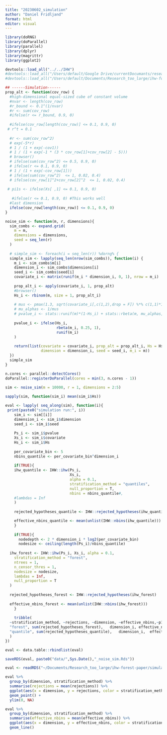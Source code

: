 ```yaml
---
title: "20230602_simulation"
author: "Daniel Fridljand"
format: html
editor: visual
---
```


```r
library(doRNG)
library(doParallel)
library(parallel)
library(dplyr)
library(magrittr)
library(ggplot2)

devtools::load_all("../../IHW")
#devtools::load_all("/Users/default/Google Drive/currentDocumants/research/2022_IHW-Forest/Code/IHW")
#devtools::load_all("/Users/default/Documents/Research_too_large/ihw-forest-paper/IHWForestPaper")

```

```r
## ------Simulation------
prop_alt <- function(cov_row) {
  #high-dimensional equal-sized cube of constant volume
  #nvar <- length(cov_row)
  #r_bound <- 0.1^(1/nvar)
  #r <- sum(cov_row)
  #ifelse(r <= r_bound, 0.9, 0)
  
  #ifelse(cov_row[length(cov_row)] <= 0.1, 0.9, 0)
 # r^t = 0.1
  
  #r <- sum(cov_row^2)
  # exp(-5*r)
  # 1 / (1 + exp(-cov1))
  # 1 / (1 + exp(-1 * (3 * cov_row[1]+cov_row[2] - 5)))
  # browser()
  # ifelse(sum(cov_row^2) <= 0.5, 0.9, 0)
  # ifelse(r <= 0.1, 0.9, 0)
  # 1 / (1 + exp(-cov_row[1]))
  # ifelse(sum(cov_row^2)  <= 1, 0.02, 0.4)
  # ifelse(cov_row[1]^2+cov_row[2]^2  <= 1, 0.02, 0.4)
  
 # pi1s <- ifelse(Xs[ ,1] <= 0.1, 0.9, 0)
  
   #ifelse(r <= 0.1, 0.9, 0) #This works well
  #last dimension
  ifelse(cov_row[length(cov_row)] <= 0.1, 0.9, 0)
}

noise_sim <- function(m, r, dimensions){
  sim_combs <- expand.grid(
    m = m,
    dimensions = dimensions,
    seed = seq_len(r)
  )
  
  # simple_sim <- foreach(i = seq_len(r)) %dorng% {
  simple_sim <- lapply(seq_len(nrow(sim_combs)), function(i) {
    m_i <- sim_combs$m[i]
    dimension_i <- sim_combs$dimensions[i]
    seed_i <- sim_combs$seed[i]
    covariate_i <- matrix(runif(m_i * dimension_i, 0, 1), nrow = m_i)
    
    prop_alt_i <- apply(covariate_i, 1, prop_alt)
    #browser()
    Hs_i <- rbinom(m, size = 1, prop_alt_i)
    
    # mus <- pmax(1.3, sqrt(covariate_i[,c(1,2),drop = F]) %*% c(1,1)*1.5)
    # mu_alphas <- 1/mus
    # pvalue_i <- stats::runif(m)*(1-Hs_i) + stats::rbeta(m, mu_alphas, 1)*Hs_i
    
    pvalue_i <- ifelse(Hs_i,
                       rbeta(m_i, 0.25, 1),
                       runif(m_i)
    )
    
    return(list(covariate = covariate_i, prop_alt = prop_alt_i, Hs = Hs_i, pvalue = pvalue_i, 
                dimension = dimension_i, seed = seed_i, m_i = m))
  })
  simple_sim
}
```

```r
n.cores <- parallel::detectCores()
doParallel::registerDoParallel(cores = min(3, n.cores - 1))
  
sim <- noise_sim(m = 10000, r = 1, dimensions = 2:5)
```

```r
sapply(sim, function(sim_i) mean(sim_i$Hs))

```

```r
eval <- lapply( seq_along(sim), function(i){
 print(paste0("simulation run:", i))
    sim_i <- sim[[i]]
    dimension_i <- sim_i$dimension
    seed_i <- sim_i$seed
    
    Ps_i <- sim_i$pvalue
    Xs_i <- sim_i$covariate
    Hs_i <- sim_i$Hs
    
    per_covariate_bin <- 5
    nbins_quantile <- per_covariate_bin^dimension_i
    
    if(TRUE){
    ihw_quantile <- IHW::ihw(Ps_i, 
                             Xs_i, 
                             alpha = 0.1, 
                             stratification_method = "quantiles", 
                             null_proportion = T,
                             nbins = nbins_quantile#,
    #lambdas = Inf
    )
  
    rejected_hypotheses_quantile <- IHW::rejected_hypotheses(ihw_quantile)

    effective_nbins_quantile <- mean(unlist(IHW::nbins(ihw_quantile)))
    }
  
    if(TRUE){
      nodedepth <- 2 * dimension_i * log2(per_covariate_bin)
      nodesize <- ceiling(length(Ps_i)/nbins_quantile)
  
  ihw_forest <- IHW::ihw(Ps_i, Xs_i, alpha = 0.1,
    stratification_method = "forest",
    ntrees = 1, 
    n_censor_thres = 1, 
    nodesize = nodesize,
    lambdas = Inf,
    null_proportion = T
  )
    
  rejected_hypotheses_forest <- IHW::rejected_hypotheses(ihw_forest)
  
  effective_nbins_forest <- mean(unlist(IHW::nbins(ihw_forest)))
    }      
    
    tribble(
  ~stratification_method, ~rejections, ~dimension, ~effective_nbins,~p1,
  "forest", sum(rejected_hypotheses_forest),   dimension_i, effective_nbins_forest, mean(Hs_i),
  "quantile", sum(rejected_hypotheses_quantile),   dimension_i,  effective_nbins_quantile, mean(Hs_i)
  ) 
})

```

```r
eval <- data.table::rbindlist(eval)

saveRDS(eval, paste0("data/",Sys.Date(),"_noise_sim.Rds"))
```

```r
eval <- readRDS("~/Documents/Research_too_large/ihw-forest-paper/simulation/data/2023-06-12_noise_sim.Rds")
```

```r
eval %>%
  group_by(dimension, stratification_method) %>%
  summarise(rejections = mean(rejections)) %>%
  ggplot(aes(x = dimension, y = rejections, color = stratification_method)) +
  geom_point() +
  ylim(0, NA)
```

```r
eval %>%
  group_by(dimension, stratification_method) %>%
  summarise(effective_nbins = mean(effective_nbins)) %>%
  ggplot(aes(x = dimension, y = effective_nbins, color = stratification_method)) +
  geom_line() 
```
